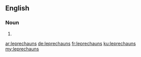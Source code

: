 ==English==

===Noun===
{{head|en|plural}}

# {{plural of|leprechaun|lang=en}}

[[ar:leprechauns]]
[[de:leprechauns]]
[[fr:leprechauns]]
[[ku:leprechauns]]
[[my:leprechauns]]